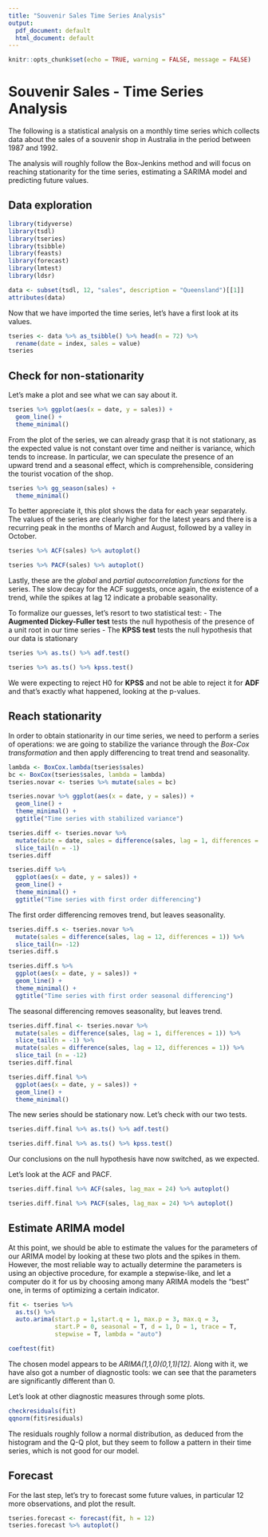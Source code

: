 ```yaml
---
title: "Souvenir Sales Time Series Analysis"
output:
  pdf_document: default
  html_document: default
---
```


```r
knitr::opts_chunk$set(echo = TRUE, warning = FALSE, message = FALSE)
```

# Souvenir Sales - Time Series Analysis

The following is a statistical analysis on a monthly time series which collects data about the sales of a souvenir shop in Australia in the period between 1987 and 1992.

The analysis will roughly follow the Box-Jenkins method and will focus on reaching stationarity for the time series, estimating a SARIMA model and predicting future values.

## Data exploration

```r
library(tidyverse)
library(tsdl)
library(tseries)
library(tsibble)
library(feasts)
library(forecast)
library(lmtest)
library(ldsr)
```

```r
data <- subset(tsdl, 12, "sales", description = "Queensland")[[1]]
attributes(data)
```

Now that we have imported the time series, let's have a first look at its values.

```r
tseries <- data %>% as_tsibble() %>% head(n = 72) %>%
  rename(date = index, sales = value)
tseries
```

## Check for non-stationarity

Let's make a plot and see what we can say about it.

```r
tseries %>% ggplot(aes(x = date, y = sales)) +
  geom_line() +
  theme_minimal()
```

From the plot of the series, we can already grasp that it is not stationary, as the expected value is not constant over time and neither is variance, which tends to increase. In particular, we can speculate the presence of an upward trend and a seasonal effect, which is comprehensible, considering the tourist vocation of the shop.

```r
tseries %>% gg_season(sales) +
  theme_minimal()
```

To better appreciate it, this plot shows the data for each year separately. The values of the series are clearly higher for the latest years and there is a recurring peak in the months of March and August, followed by a valley in October.

```r
tseries %>% ACF(sales) %>% autoplot()
```

```r
tseries %>% PACF(sales) %>% autoplot()
```

Lastly, these are the *global* and *partial autocorrelation functions* for the series. The slow decay for the ACF suggests, once again, the existence of a trend, while the spikes at lag 12 indicate a probable seasonality.

To formalize our guesses, let's resort to two statistical test:
- The **Augmented Dickey-Fuller test** tests the null hypothesis of the presence of a unit root in our time series
- The **KPSS test** tests the null hypothesis that our data is stationary

```r
tseries %>% as.ts() %>% adf.test()
```

```r
tseries %>% as.ts() %>% kpss.test()
```

We were expecting to reject H0 for **KPSS** and not be able to reject it for **ADF** and that's exactly what happened, looking at the p-values.

## Reach stationarity

In order to obtain stationarity in our time series, we need to perform a series of operations: we are going to stabilize the variance through the *Box-Cox transformation* and then apply differencing to treat trend and seasonality.

```r
lambda <- BoxCox.lambda(tseries$sales)
bc <- BoxCox(tseries$sales, lambda = lambda)
tseries.novar <- tseries %>% mutate(sales = bc)
```

```r
tseries.novar %>% ggplot(aes(x = date, y = sales)) +
  geom_line() +
  theme_minimal() +
  ggtitle("Time series with stabilized variance")
```

```r
tseries.diff <- tseries.novar %>%
  mutate(date = date, sales = difference(sales, lag = 1, differences = 1)) %>%
  slice_tail(n = -1)
tseries.diff
```

```r
tseries.diff %>%
  ggplot(aes(x = date, y = sales)) +
  geom_line() +
  theme_minimal() +
  ggtitle("Time series with first order differencing")
```

The first order differencing removes trend, but leaves seasonality.

```r
tseries.diff.s <- tseries.novar %>%
  mutate(sales = difference(sales, lag = 12, differences = 1)) %>%
  slice_tail(n= -12)
tseries.diff.s
```

```r
tseries.diff.s %>%
  ggplot(aes(x = date, y = sales)) +
  geom_line() +
  theme_minimal() +
  ggtitle("Time series with first order seasonal differencing")
```

The seasonal differencing removes seasonality, but leaves trend.

```r
tseries.diff.final <- tseries.novar %>%
  mutate(sales = difference(sales, lag = 1, differences = 1)) %>%
  slice_tail(n = -1) %>%
  mutate(sales = difference(sales, lag = 12, differences = 1)) %>%
  slice_tail (n = -12)
tseries.diff.final
```

```r
tseries.diff.final %>%
  ggplot(aes(x = date, y = sales)) +
  geom_line() +
  theme_minimal()
```

The new series should be stationary now. Let's check with our two tests.

```r
tseries.diff.final %>% as.ts() %>% adf.test()
```

```r
tseries.diff.final %>% as.ts() %>% kpss.test()
```

Our conclusions on the null hypothesis have now switched, as we expected.

Let's look at the ACF and PACF.

```r
tseries.diff.final %>% ACF(sales, lag_max = 24) %>% autoplot()
```

```r
tseries.diff.final %>% PACF(sales, lag_max = 24) %>% autoplot()
```

## Estimate ARIMA model

At this point, we should be able to estimate the values for the parameters of our ARIMA model by looking at these two plots and the spikes in them. However, the most reliable way to actually determine the parameters is using an objective procedure, for example a stepwise-like, and let a computer do it for us by choosing among many ARIMA models the "best" one, in terms of optimizing a certain indicator.

```r
fit <- tseries %>%
  as.ts() %>%
  auto.arima(start.p = 1,start.q = 1, max.p = 3, max.q = 3,
             start.P = 0, seasonal = T, d = 1, D = 1, trace = T,
             stepwise = T, lambda = "auto")
```

```r
coeftest(fit)
```

The chosen model appears to be *ARIMA(1,1,0)(0,1,1)[12]*. Along with it, we have also got a number of diagnostic tools: we can see that the parameters are significantly different than 0.

Let's look at other diagnostic measures through some plots.

```r
checkresiduals(fit)
qqnorm(fit$residuals)
```

The residuals roughly follow a normal distribution, as deduced from the histogram and the Q-Q plot, but they seem to follow a pattern in their time series, which is not good for our model.

## Forecast

For the last step, let's try to forecast some future values, in particular 12 more observations, and plot the result.

```r
tseries.forecast <- forecast(fit, h = 12)
tseries.forecast %>% autoplot()
```
